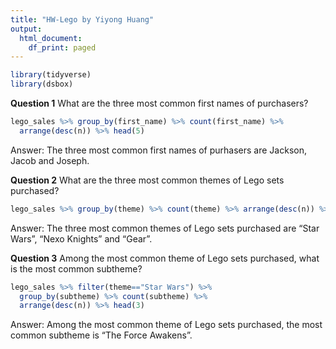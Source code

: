 ```yaml
---
title: "HW-Lego by Yiyong Huang"
output:
  html_document:
    df_print: paged
---
```


```r
library(tidyverse)
library(dsbox)
```

**Question 1** What are the three most common first names of purchasers?

```r
lego_sales %>% group_by(first_name) %>% count(first_name) %>% 
  arrange(desc(n)) %>% head(5)
```

Answer: The three most common first names of purhasers are Jackson, Jacob and Joseph.

**Question 2** What are the three most common themes of Lego sets purchased?

```r
lego_sales %>% group_by(theme) %>% count(theme) %>% arrange(desc(n)) %>% head(5)
```

Answer: The three most common themes of Lego sets purchased are "Star Wars", "Nexo Knights" and "Gear".

**Question 3** Among the most common theme of Lego sets purchased, what is the most common subtheme?

```r
lego_sales %>% filter(theme=="Star Wars") %>% 
  group_by(subtheme) %>% count(subtheme) %>%
  arrange(desc(n)) %>% head(3)
```

Answer: Among the most common theme of Lego sets purchased, the most common subtheme is "The Force Awakens".
